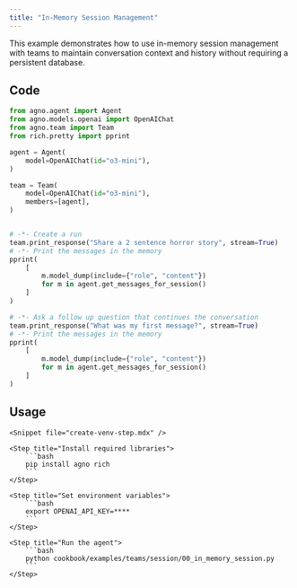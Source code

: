 ```yaml
---
title: "In-Memory Session Management"
---
```


This example demonstrates how to use in-memory session management with teams to maintain conversation context and history without requiring a persistent database.

## Code

```python cookbook/examples/teams/session/00_in_memory_session.py
from agno.agent import Agent
from agno.models.openai import OpenAIChat
from agno.team import Team
from rich.pretty import pprint

agent = Agent(
    model=OpenAIChat(id="o3-mini"),
)

team = Team(
    model=OpenAIChat(id="o3-mini"),
    members=[agent],
)


# -*- Create a run
team.print_response("Share a 2 sentence horror story", stream=True)
# -*- Print the messages in the memory
pprint(
    [
        m.model_dump(include={"role", "content"})
        for m in agent.get_messages_for_session()
    ]
)

# -*- Ask a follow up question that continues the conversation
team.print_response("What was my first message?", stream=True)
# -*- Print the messages in the memory
pprint(
    [
        m.model_dump(include={"role", "content"})
        for m in agent.get_messages_for_session()
    ]
)
```

## Usage

<Steps>

    <Snippet file="create-venv-step.mdx" />

    <Step title="Install required libraries">
        ```bash
        pip install agno rich
        ```
    </Step>

    <Step title="Set environment variables">
        ```bash
        export OPENAI_API_KEY=****
        ```
    </Step>

    <Step title="Run the agent">
        ```bash
        python cookbook/examples/teams/session/00_in_memory_session.py
        ```
    </Step>

</Steps>